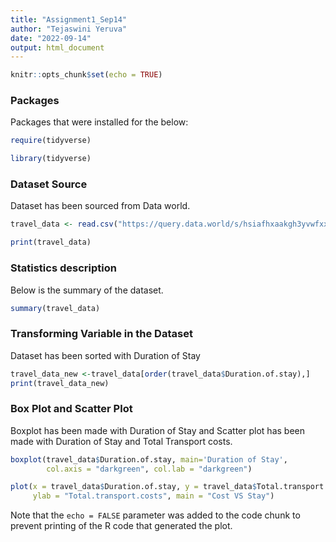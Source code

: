 ---
title: "Assignment1_Sep14"
author: "Tejaswini Yeruva"
date: "2022-09-14"
output: html_document
---

```{r setup, include=FALSE}
knitr::opts_chunk$set(echo = TRUE)
```

### Packages

Packages that were installed for the below:

```{r eval=TRUE}

require(tidyverse)

library(tidyverse)

```
### Dataset Source
Dataset has been sourced from Data world.

```{r Importing DataSet}
travel_data <- read.csv("https://query.data.world/s/hsiafhxaakgh3yvwfxxk3dvkyrjhex", header=TRUE, stringsAsFactors=FALSE);

print(travel_data)
```
### Statistics description
Below is the summary of the dataset.
```{r Descriptive}
summary(travel_data)
```
### Transforming Variable in the Dataset
Dataset has been sorted with Duration of Stay

```{r Descriptive Statistics}
travel_data_new <-travel_data[order(travel_data$Duration.of.stay),]
print(travel_data_new)
```

### Box Plot and Scatter Plot
Boxplot has been made with Duration of Stay and Scatter plot has been made with Duration of Stay and Total Transport costs.


```{r Plots}
boxplot(travel_data$Duration.of.stay, main='Duration of Stay',
        col.axis = "darkgreen", col.lab = "darkgreen")

plot(x = travel_data$Duration.of.stay, y = travel_data$Total.transport.costs, xlab = "Duration.of.stay",
     ylab = "Total.transport.costs", main = "Cost VS Stay")
```

Note that the `echo = FALSE` parameter was added to the code chunk to prevent printing of the R code that generated the plot.